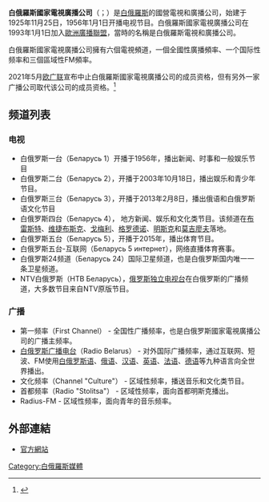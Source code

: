 {{Infobox Network
|network_name = 白俄罗斯国家电视广播公司<br />Нацыянальная дзяржаўная тэлерадыёкампанія Рэспублікі Беларусь
|network_logo = Beltelelogo.png
|country      = {{Flagicon|Belarus}} [[白俄罗斯|白俄罗斯]]
|headquarters= [[明斯克|明斯克]]Makayonka大街9号
|network_type = [[广播|广播]]、[[电视|电视]]、[[互联网|互联网]]
|available    = [[白俄罗斯|白俄罗斯]]、[[全世界|全世界]]
|owner        = [[白俄罗斯政府|白俄罗斯政府]]
|key_people   = Ivan Eismont
|launch_date  = 1925年11月25日（广播）<br />1956年1月1日（电视）
|founder      = 
|slogan       = 
|motto        = 
|past_names   = 
|website      = http://www.tvr.by/
}}

'''白俄羅斯國家電視廣播公司'''（{{lang-be|'''Нацыянальная дзяржаўная тэлерадыёкампанія Рэспублікі Беларусь'''}}；{{lang-ru|'''Национальная государственная телерадиокомпания Республики Беларусь'''}}）是[[白俄羅斯|白俄羅斯]]的國營電視和廣播公司，始建于1925年11月25日，1956年1月1日开播电视节目。白俄羅斯國家電視廣播公司在1993年1月1日加入[[歐洲廣播聯盟|歐洲廣播聯盟]]，當時的名稱是白俄羅斯電視和廣播公司。

白俄羅斯國家電視廣播公司擁有六個電視頻道，一個全國性廣播頻率、一个国际性频率和三個區域性FM頻率。

2021年5月[[歐洲廣播聯盟|欧广联]]宣布中止白俄羅斯國家電視廣播公司的成员资格，但有另外一家广播公司取代该公司的成员资格。<ref name="suspension">{{cite web |url=https://www.ebu.ch/news/2021/05/ebu-executive-board-agrees-to-suspension-of-belarus-member-btrc |title=EBU executive board agrees to suspension of Belarus member BTRC |date=2021-05-28 |access-date=2021-06-02 |publisher=EBU |language=en |archive-date=2021-05-28 |archive-url=https://web.archive.org/web/20210528124149/https://www.ebu.ch/news/2021/05/ebu-executive-board-agrees-to-suspension-of-belarus-member-btrc |dead-url=no }}</ref>
   
== 频道列表 ==
=== 电视 ===
* 白俄罗斯一台（Беларусь 1）开播于1956年，播出新闻、时事和一般娱乐节目
* 白俄罗斯二台（Беларусь 2），开播于2003年10月18日，播出娱乐和青少年节目。
* 白俄罗斯三台（Беларусь 3），开播于2013年2月8日，播出俄语和白俄罗斯语文化节目
* 白俄罗斯四台（Беларусь 4）， 地方新闻、娱乐和文化类节目。该频道在[[布雷斯特|布雷斯特]]、[[维捷布斯克|维捷布斯克]]、[[戈梅利|戈梅利]]、[[格罗德诺|格罗德诺]]、[[明斯克|明斯克]]和[[莫吉廖夫|莫吉廖夫]]落地。
* 白俄罗斯五台（Беларусь 5），开播于2015年，播出体育节目。
* 白俄罗斯五台-互联网（Беларусь 5 интернет），网络直播体育赛事。
* 白俄罗斯24频道（Беларусь 24）国际卫星频道，也是白俄罗斯国内唯一一条卫星频道。
* NTV白俄罗斯（НТВ Беларусь），[[NTV_(俄羅斯)|俄罗斯独立电视台]]在白俄罗斯的广播频道，大多数节目来自NTV原版节目。

=== 广播 ===
* 第一频率（First Channel） - 全国性广播频率，也是白俄罗斯國家電視廣播公司的广播主频率。
* [[白俄罗斯广播电台|白俄罗斯广播电台]]（Radio Belarus） - 对外国际广播频率，通过互联网、短波、FM使用[[白俄罗斯语|白俄罗斯语]]、[[俄语|俄语]]、[[汉语|汉语]]、[[英语|英语]]、[[法语|法语]]、[[德语|德语]]等九种语言向全世界播出。
* 文化频率（Channel "Culture"） - 区域性频率，播送音乐和文化类节目。
* 首都频率（Radio "Stolitsa"） - 区域性频率，面向首都明斯克播出。
* Radius-FM - 区域性频率，面向青年的音乐频率。

== 外部連結 ==
*[https://web.archive.org/web/20190410125506/https://www.tvr.by/ 官方網站]{{be}}{{ru}}{{en}}
{{歐洲廣播聯盟成員}}

[[Category:白俄羅斯媒體|Category:白俄羅斯媒體]]